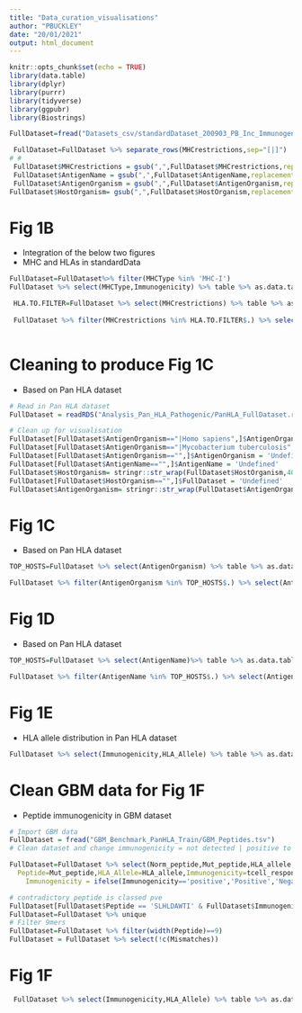 ```yaml
---
title: "Data_curation_visualisations"
author: "PBUCKLEY"
date: "20/01/2021"
output: html_document
---
```


```r

knitr::opts_chunk$set(echo = TRUE)
library(data.table)
library(dplyr)
library(purrr)
library(tidyverse)
library(ggpubr)
library(Biostrings)
```

```r

FullDataset=fread("Datasets_csv/standardDataset_200903_PB_Inc_ImmunogenicityEvidence.csv")  %>% mutate(Peptide = toupper(Peptide)) 

 FullDataset=FullDataset %>% separate_rows(MHCrestrictions,sep="[|]")
# #
 FullDataset$MHCrestrictions = gsub(",",FullDataset$MHCrestrictions,replacement = "")
 FullDataset$AntigenName = gsub(",",FullDataset$AntigenName,replacement = "")
 FullDataset$AntigenOrganism = gsub(",",FullDataset$AntigenOrganism,replacement = "")
FullDataset$HostOrganism= gsub(",",FullDataset$HostOrganism,replacement = "")

```

# Fig 1B
- Integration of the below two figures
- MHC and HLAs in standardData

```r

FullDataset=FullDataset%>% filter(MHCType %in% 'MHC-I')
FullDataset %>% select(MHCType,Immunogenicity) %>% table %>% as.data.table  %>% ggbarplot(x="MHCType",y="N",fill="Immunogenicity",position=position_dodge2()) + ylab("Number of Peptides")+ font("xlab",size=16,color="black")+ font("ylab",size=16,color="black")+ font("legend.title",size=16)  + font("legend.text",size=14)+font("xy.text",size=14) + xlab("MHC Class")

```

```r

 HLA.TO.FILTER=FullDataset %>% select(MHCrestrictions) %>% table %>% as.data.table %>% arrange(desc(N)) %>% head(25)
 
 FullDataset %>% filter(MHCrestrictions %in% HLA.TO.FILTER$.) %>% select(Immunogenicity,MHCrestrictions)  %>% table %>% as.data.table  %>% ggbarplot(x="MHCrestrictions",y="N",fill="Immunogenicity",position = position_dodge2()) + coord_flip() + ylab("Number of Peptides")+xlab("HLA Allele\n")+ font("xlab",size=16,color="black")+ font("ylab",size=16,color="black")+ font("legend.title",size=16)  + font("legend.text",size=14)+font("xy.text",size=14) 
 
```

# Cleaning to produce Fig 1C
- Based on Pan HLA dataset

```r

# Read in Pan HLA dataset
FullDataset = readRDS("Analysis_Pan_HLA_Pathogenic/PanHLA_FullDataset.rds")

# Clean up for visualisation
FullDataset[FullDataset$AntigenOrganism=="|Homo sapiens",]$AntigenOrganism = 'Homo sapiens'
FullDataset[FullDataset$AntigenOrganism=="|Mycobacterium tuberculosis",]$AntigenOrganism = 'Mycobacterium tuberculosis'
FullDataset[FullDataset$AntigenOrganism=="",]$AntigenOrganism = 'Undefined'
FullDataset[FullDataset$AntigenName=="",]$AntigenName = 'Undefined'
FullDataset$HostOrganism= stringr::str_wrap(FullDataset$HostOrganism,40)
FullDataset[FullDataset$HostOrganism=="",]$FullDataset = 'Undefined'
FullDataset$AntigenOrganism= stringr::str_wrap(FullDataset$AntigenOrganism,40)

```

# Fig 1C
- Based on Pan HLA dataset

```r
TOP_HOSTS=FullDataset %>% select(AntigenOrganism) %>% table %>% as.data.table %>% arrange(desc(N)) %>% head(20)

FullDataset %>% filter(AntigenOrganism %in% TOP_HOSTS$.) %>% select(AntigenOrganism,Immunogenicity) %>% table %>% data.table %>% arrange(desc(N)) %>% ggbarplot(x="AntigenOrganism",y="N",fill="Immunogenicity",position=position_dodge2()) + coord_flip() + ylab("Number of Peptides") +xlab("Antigen Organism")+ font("xlab",size=16,color="black")+ font("ylab",size=16,color="black")+ font("legend.title",size=16)  + font("legend.text",size=14)+font("xy.text",size=14)+rotate_x_text(angle=90) +theme(legend.position = c(0.6,0.94))

```

# Fig 1D
- Based on Pan HLA dataset

```r
TOP_HOSTS=FullDataset %>% select(AntigenName)%>% table %>% as.data.table %>% arrange(desc(N))%>% head(20)

FullDataset %>% filter(AntigenName %in% TOP_HOSTS$.) %>% select(AntigenName,Immunogenicity) %>% table %>% data.table %>% arrange(desc(N))  %>% ggbarplot(x="AntigenName",y="N",fill="Immunogenicity",position = position_dodge2()) + coord_flip() + ylab("Number of Peptides") +xlab("Antigen Name")+ font("xlab",size=16,color="black")+ font("ylab",size=16,color="black")+ font("legend.title",size=16)  + font("legend.text",size=14)+font("xy.text",size=14)+rotate_x_text(angle=90) +theme(legend.position = c(0.6,0.94))
```

# Fig 1E
- HLA allele distribution in Pan HLA dataset

```r

FullDataset %>% select(Immunogenicity,HLA_Allele) %>% table %>% as.data.table %>% arrange(desc(N)) %>% ggbarplot(x="HLA_Allele",y="N",fill="Immunogenicity",position = position_dodge2()) + coord_flip() + ylab("Number of Peptides")+xlab("HLA Allele\n")+ font("xlab",size=16,color="black")+ font("ylab",size=16,color="black")+ font("legend.title",size=16)  + font("legend.text",size=14)+font("xy.text",size=14) 


```

# Clean GBM data for Fig 1F
- Peptide immunogenicity in GBM dataset

```r
# Import GBM data
FullDataset = fread("GBM_Benchmark_PanHLA_Train/GBM_Peptides.tsv")
# Clean dataset and change immunogenicity = not detected | positive to 'Negative' | 'Positive'

FullDataset=FullDataset %>% select(Norm_peptide,Mut_peptide,HLA_allele,Mismatches,tcell_response_updatedNov19) %>% dplyr::rename(
  Peptide=Mut_peptide,HLA_Allele=HLA_allele,Immunogenicity=tcell_response_updatedNov19) %>% mutate(
    Immunogenicity = ifelse(Immunogenicity=='positive','Positive','Negative'))

# contradictory peptide is classed pve
FullDataset[FullDataset$Peptide == 'SLHLDAWTI' & FullDataset$Immunogenicity == 'Negative',]$Immunogenicity = 'Positive'
FullDataset=FullDataset %>% unique
# Filter 9mers
FullDataset=FullDataset %>% filter(width(Peptide)==9)
FullDataset = FullDataset %>% select(!c(Mismatches))

```

# Fig 1F

```r

 FullDataset %>% select(Immunogenicity,HLA_Allele) %>% table %>% as.data.table %>% ggbarplot(x="Immunogenicity",y="N",fill="Immunogenicity",label=T,width=0.5) + ylab("Number of Peptides") + xlab("Immunogenicity Classification")+ font("xlab",size=16,color="black")+ font("ylab",size=16,color="black")  + font("legend.text",size=10) + labs(fill="Immunogenicity")

```



















